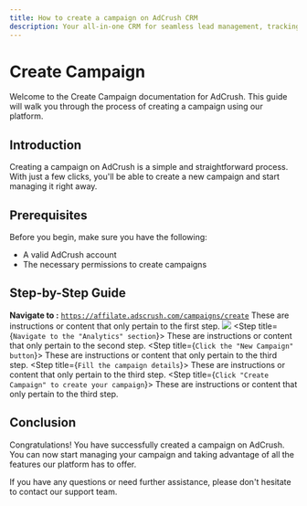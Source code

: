 ```yaml
---
title: How to create a campaign on AdCrush CRM
description: Your all-in-one CRM for seamless lead management, tracking, and conversion. Elevate your business with intuitive tools and insights
---
```


# Create Campaign

Welcome to the Create Campaign documentation for AdCrush. This guide will walk you through the process of creating a campaign using our platform.

## Introduction

Creating a campaign on AdCrush is a simple and straightforward process. With just a few clicks, you'll be able to create a new campaign and start managing it right away.

## Prerequisites

Before you begin, make sure you have the following:

- A valid AdCrush account
- The necessary permissions to create campaigns

## Step-by-Step Guide
**Navigate to :** [`https://affilate.adscrush.com/campaigns/create`](https://affilate.adscrush.com/campaigns/create)
<Steps>
  <Step title="Log in to your AdCrush account">
    These are instructions or content that only pertain to the first step.
    <Frame>
      <img src="/images/campaign-step-1.png" />
    </Frame>
  </Step>
  <Step title={`Navigate to the "Analytics" section`}>
    These are instructions or content that only pertain to the second step.
  </Step>
  <Step title={`Click the "New Campaign" button`}>
    These are instructions or content that only pertain to the third step.
  </Step>
  <Step title={`Fill the campaign details`}>
    These are instructions or content that only pertain to the third step.
  </Step>
  <Step title={`Click "Create Campaign" to create your campaign`}>
    These are instructions or content that only pertain to the third step.
  </Step>
</Steps>

## Conclusion

Congratulations! You have successfully created a campaign on AdCrush. You can now start managing your campaign and taking advantage of all the features our platform has to offer.

If you have any questions or need further assistance, please don't hesitate to contact our support team.
